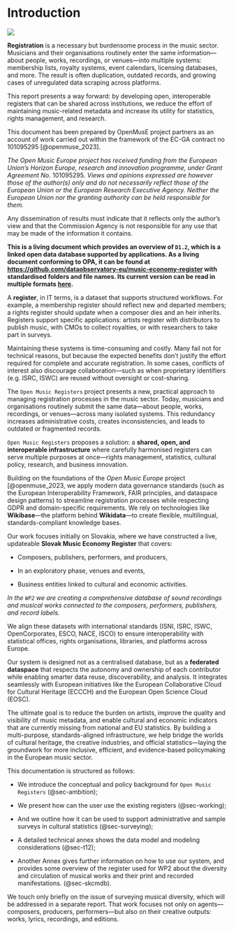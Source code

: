 # Introduction {.unnumbered}

![](png/skcmdb/banner_open_music_registers.png){fig-align="center"}

**Registration** is a necessary but burdensome process in the music sector. Musicians and their organisations routinely enter the same information—about people, works, recordings, or venues—into multiple systems: membership lists, royalty systems, event calendars, licensing databases, and more. The result is often duplication, outdated records, and growing cases of unregulated data scraping across platforms.

This report presents a way forward: by developing open, interoperable registers that can be shared across institutions, we reduce the effort of maintaining music-related metadata and increase its utility for statistics, rights management, and research.

::: callout-note
This document has been prepared by OpenMusE project partners as an account of work carried out within the framework of the EC-GA contract no 101095295 [@openmuse_2023].

*The Open Music Europe project has received funding from the European Union’s Horizon Europe, research and innovation programme, under Grant Agreement No.* 101095295*. Views and opinions expressed are however those of the author(s) only and do not necessarily reflect those of the European Union or the European Research Executive Agency. Neither the European Union nor the granting authority can be held responsible for them.*

Any dissemination of results must indicate that it reflects only the author’s view and that the Commission Agency is not responsible for any use that may be made of the information it contains.

**This is a living document which provides an overview of `D1.2`, which is a linked open data database supported by applications. As a living document conforming to OPA, it can be found at <https://github.com/dataobservatory-eu/music-economy-register> with standardised folders and file names. Its current version can be read in multiple formats [here](https://music.dataobservatory.eu/documents/open_music_europe/music-economy-register/).**

:::

A **register**, in IT terms, is a dataset that supports structured workflows. For example, a membership register should reflect new and departed members; a rights register should update when a composer dies and an heir inherits. Registers support specific applications: artists register with distributors to publish music, with CMOs to collect royalties, or with researchers to take part in surveys.

Maintaining these systems is time-consuming and costly. Many fail not for technical reasons, but because the expected benefits don’t justify the effort required for complete and accurate registration. In some cases, conflicts of interest also discourage collaboration—such as when proprietary identifiers (e.g. ISRC, ISWC) are reused without oversight or cost-sharing.

The `Open Music Registers` project presents a new, practical approach to managing registration processes in the music sector. Today, musicians and organisations routinely submit the same data—about people, works, recordings, or venues—across many isolated systems. This redundancy increases administrative costs, creates inconsistencies, and leads to outdated or fragmented records.

`Open Music Registers` proposes a solution: a **shared, open, and interoperable infrastructure** where carefully harmonised registers can serve multiple purposes at once—rights management, statistics, cultural policy, research, and business innovation.

Building on the foundations of the *Open Music Europe* project [@openmuse_2023, we apply modern data governance standards (such as the European Interoperability Framework, FAIR principles, and dataspace design patterns) to streamline registration processes while respecting GDPR and domain-specific requirements. We rely on technologies like **Wikibase**—the platform behind **Wikidata**—to create flexible, multilingual, standards-compliant knowledge bases.

Our work focuses initially on Slovakia, where we have constructed a live, updateable **Slovak Music Economy Register** that covers:

-   Composers, publishers, performers, and producers,

-  In an exploratory phase, venues and events,

-   Business entities linked to cultural and economic activities.

_In the `WP2` we are creating a comprehensive database of sound recordings and musical works connected to the composers, performers, publishers, and record labels._

We align these datasets with international standards (ISNI, ISRC, ISWC, OpenCorporates, ESCO, NACE, ISCO) to ensure interoperability with statistical offices, rights organisations, libraries, and platforms across Europe.

Our system is designed not as a centralised database, but as a **federated dataspace** that respects the autonomy and ownership of each contributor while enabling smarter data reuse, discoverability, and analysis. It integrates seamlessly with European initiatives like the European Collaborative Cloud for Cultural Heritage (ECCCH) and the European Open Science Cloud (EOSC).

The ultimate goal is to reduce the burden on artists, improve the quality and visibility of music metadata, and enable cultural and economic indicators that are currently missing from national and EU statistics. By building a multi-purpose, standards-aligned infrastructure, we help bridge the worlds of cultural heritage, the creative industries, and official statistics—laying the groundwork for more inclusive, efficient, and evidence-based policymaking in the European music sector.

This documentation is structured as follows:

-   We introduce the conceptual and policy background for `Open Music Registers` (@sec-ambition);

-   We present how can the user use the existing registers (@sec-working);

-   And we outline how it can be used to support administrative and sample surveys in cultural statistics (@sec-surveying);

-   A detailed technical annex shows the data model and modeling considerations  (@sec-t12);

-   Another Annex gives further information on how to use our system, and provides some overview of the register used for WP2 about the diversity and circulation of musical works and their print and recorded manifestations.  (@sec-skcmdb).

We touch only briefly on the issue of surveying musical diversity, which will be addressed in a separate report. That work focuses not only on agents—composers, producers, performers—but also on their creative outputs: works, lyrics, recordings, and editions.
